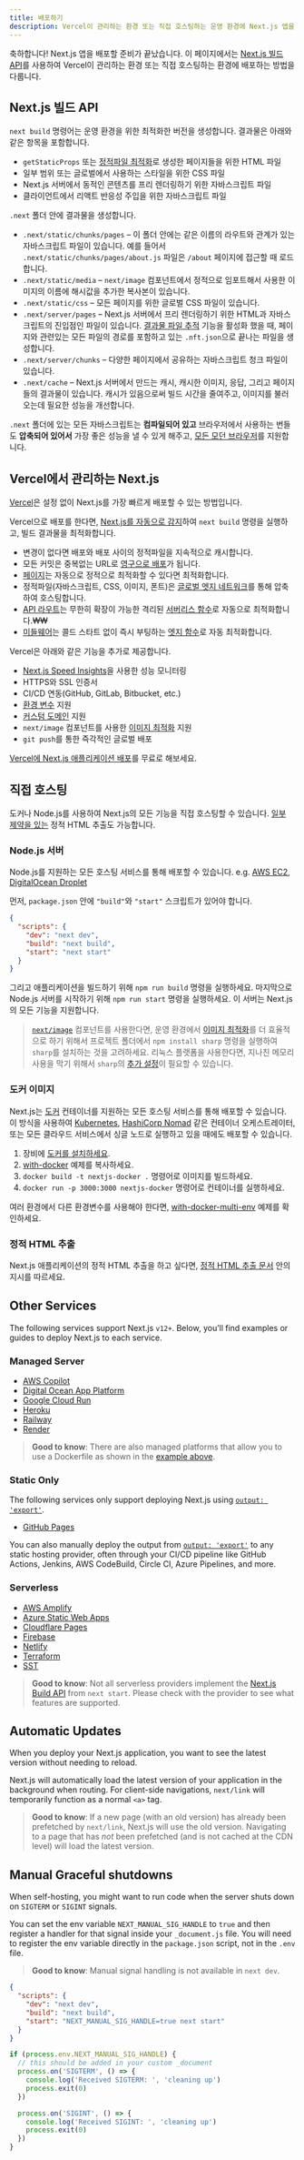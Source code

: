 ```yaml
---
title: 배포하기
description: Vercel이 관리하는 환경 또는 직접 호스팅하는 운영 환경에 Next.js 앱을 배포하는 방법을 배우세요.
---
```


축하합니다! Next.js 앱을 배포할 준비가 끝났습니다. 이 페이지에서는 [Next.js 빌드 API](#nextjs-빌드-api)를 사용하여 Vercel이 관리하는 환경 또는 직접 호스팅하는 환경에 배포하는 방법을 다룹니다.

## Next.js 빌드 API

`next build` 명령어는 운영 환경을 위한 최적화한 버전을 생성합니다. 결과물은 아래와 같은 항목을 포함합니다.

- `getStaticProps` 또는 [정적파일 최적화](/docs/pages/building-your-application/rendering/automatic-static-optimization)로 생성한 페이지들을 위한 HTML 파일
- 일부 범위 또는 글로벌에서 사용하는 스타일을 위한 CSS 파일
- Next.js 서버에서 동적인 콘텐츠를 프리 렌더링하기 위한 자바스크립트 파일
- 클라이언트에서 리액트 반응성 주입을 위한 자바스크립트 파일

`.next` 폴더 안에 결과물을 생성합니다.

- `.next/static/chunks/pages` – 이 폴더 안에는 같은 이름의 라우트와 관계가 있는 자바스크립트 파일이 있습니다. 예를 들어서 `.next/static/chunks/pages/about.js` 파일은 `/about` 페이지에 접근할 때 로드합니다.
- `.next/static/media` – `next/image` 컴포넌트에서 정적으로 임포트해서 사용한 이미지의 이름에 해시값을 추가한 복사본이 있습니다.
- `.next/static/css` – 모든 페이지를 위한 글로벌 CSS 파일이 있습니다.
- `.next/server/pages` – Next.js 서버에서 프리 렌더링하기 위한 HTML과 자바스크립트의 진입점인 파일이 있습니다. [결과물 파일 추적](/docs/pages/api-reference/next-config-js/output) 기능을 활성화 했을 때, 페이지와 관련있는 모든 파일의 경로를 포함하고 있는 `.nft.json`으로 끝나는 파일을 생성합니다.
- `.next/server/chunks` – 다양한 페이지에서 공유하는 자바스크립트 청크 파일이 있습니다.
- `.next/cache` – Next.js 서버에서 만드는 캐시, 캐시한 이미지, 응답, 그리고 페이지들의 결과물이 있습니다. 캐시가 있음으로써 빌드 시간을 줄여주고, 이미지를 불러오는데 필요한 성능을 개선합니다.

`.next` 폴더에 있는 모든 자바스크립트는 **컴파일되어 있고** 브라우저에서 사용하는 번들도 **압축되어 있어서** 가장 좋은 성능을 낼 수 있게 해주고, [모든 모던 브라우저](/docs/architecture/supported-browsers)를 지원합니다.

## Vercel에서 관리하는 Next.js

[Vercel](https://vercel.com?utm_source=next-site&utm_medium=docs&utm_campaign=next-website)은 설정 없이 Next.js를 가장 빠르게 배포할 수 있는 방법입니다.

Vercel으로 배포를 한다면, [Next.js를 자동으로 감지](https://vercel.com/solutions/nextjs?utm_source=next-site&utm_medium=docs&utm_campaign=next-website)하여 `next build` 명령을 실행하고, 빌드 결과물을 최적화합니다.

- 변경이 없다면 배포와 배포 사이의 정적파일을 지속적으로 캐시합니다.
- 모든 커밋은 중복없는 URL로 [영구으로 배포](https://vercel.com/features/previews?utm_source=next-site&utm_medium=docs&utm_campaign=next-website)가 됩니다.
- [페이지](/docs/pages/building-your-application/rendering/automatic-static-optimization)는 자동으로 정적으로 최적화할 수 있다면 최적화합니다.
- 정적파일(자바스크립트, CSS, 이미지, 폰트)은 [글로벌 엣지 네트워크](https://vercel.com/features/infrastructure?utm_source=next-site&utm_medium=docs&utm_campaign=next-website)를 통해 압축하여 호스팅합니다.
- [API 라우트](/docs/pages/building-your-application/routing/api-routes)는 무한히 확장이 가능한 격리된 [서버리스 함수](https://vercel.com/features/infrastructure?utm_source=next-site&utm_medium=docs&utm_campaign=next-website)로 자동으로 최적화합니다.₩₩
- [미들웨어](/docs/pages/building-your-application/routing/middleware)는 콜드 스타트 없이 즉시 부팅하는 [엣지 함수](https://vercel.com/features/edge-functions?utm_source=next-site&utm_medium=docs&utm_campaign=next-website)로 자동 최적화합니다.

Vercel은 아래와 같은 기능을 추가로 제공합니다.

- [Next.js Speed Insights](https://vercel.com/analytics?utm_source=next-site&utm_medium=docs&utm_campaign=next-website)을 사용한 성능 모니터링
- HTTPS와 SSL 인증서
- CI/CD 연동(GitHub, GitLab, Bitbucket, etc.)
- [환경 변수](https://vercel.com/docs/environment-variables?utm_source=next-site&utm_medium=docs&utm_campaign=next-website) 지원
- [커스텀 도메인](https://vercel.com/docs/custom-domains?utm_source=next-site&utm_medium=docs&utm_campaign=next-website) 지원
- `next/image` 컴포넌트를 사용한 [이미지 최적화](/docs/pages/building-your-application/optimizing/images) 지원
- `git push`를 통한 즉각적인 글로벌 배포

[Vercel에 Next.js 애플리케이션 배포](https://vercel.com/new/git/external?repository-url=https://github.com/vercel/next.js/tree/canary/examples/hello-world&project-name=hello-world&repository-name=hello-world&utm_source=next-site&utm_medium=docs&utm_campaign=next-website)를 무료로 해보세요.

## 직접 호스팅

도커나 Node.js를 사용하여 Next.js의 모든 기능을 직접 호스팅할 수 있습니다. [일부 제약을 있는](/docs/app/building-your-application/deploying/static-exports) 정적 HTML 추출도 가능합니다.

### Node.js 서버

Node.js를 지원하는 모든 호스팅 서비스를 통해 배포할 수 있습니다. e.g. [AWS EC2](https://aws.amazon.com/ec2/), [DigitalOcean Droplet](https://www.digitalocean.com/products/droplets/)

먼저, `package.json` 안에 `"build"`와 `"start"` 스크립트가 있어야 합니다.

```json filename="package.json"
{
  "scripts": {
    "dev": "next dev",
    "build": "next build",
    "start": "next start"
  }
}
```

그리고 애플리케이션을 빌드하기 위해 `npm run build` 명령을 실행하세요. 마지막으로 Node.js 서버를 시작하기 위해 `npm run start` 명령을 실행하세요. 이 서버는 Next.js의 모든 기능을 지원합니다.

> [`next/image`](/docs/pages/building-your-application/optimizing/images) 컴포넌트를 사용한다면, 운영 환경에서 [이미지 최적화](/docs/pages/building-your-application/optimizing/images)를 더 효율적으로 하기 위해서 프로젝트 폴더에서 `npm install sharp` 명령을 실행하여 `sharp`를 설치하는 것을 고려하세요. 리눅스 플랫폼을 사용한다면, 지나친 메모리 사용을 막기 위해서 `sharp`의 [추가 설정](https://sharp.pixelplumbing.com/install#linux-memory-allocator)이 필요할 수 있습니다.

### 도커 이미지

Next.js는 [도커](https://www.docker.com/) 컨테이너를 지원하는 모든 호스팅 서비스를 통해 배포할 수 있습니다. 이 방식을 사용하여 [Kubernetes](https://kubernetes.io/), [HashiCorp Nomad](https://www.nomadproject.io/) 같은 컨테이너 오케스트레이터, 또는 모든 클라우드 서비스에서 싱글 노드로 실행하고 있을 때에도 배포할 수 있습니다.

1. 장비에 [도커를 설치하세요](https://docs.docker.com/get-docker/).
1. [with-docker](https://github.com/vercel/next.js/tree/canary/examples/with-docker) 예제를 복사하세요.
1. `docker build -t nextjs-docker .` 명령어로 이미지를 빌드하세요.
1. `docker run -p 3000:3000 nextjs-docker` 명령어로 컨테이너를 실행하세요.

여러 환경에서 다른 환경변수를 사용해야 한다면, [with-docker-multi-env](https://github.com/vercel/next.js/tree/canary/examples/with-docker-multi-env) 예제를 확인하세요.

### 정적 HTML 추출

Next.js 애플리케이션의 정적 HTML 추출을 하고 싶다면, [정적 HTML 추출 문서](/docs/app/building-your-application/deploying/static-exports) 안의 지시를 따르세요.

## Other Services

The following services support Next.js `v12+`. Below, you’ll find examples or guides to deploy Next.js to each service.

### Managed Server

- [AWS Copilot](https://aws.github.io/copilot-cli/)
- [Digital Ocean App Platform](https://docs.digitalocean.com/tutorials/app-nextjs-deploy/)
- [Google Cloud Run](https://github.com/vercel/next.js/tree/canary/examples/with-docker)
- [Heroku](https://elements.heroku.com/buildpacks/mars/heroku-nextjs)
- [Railway](https://docs.railway.app/getting-started)
- [Render](https://render.com/docs/deploy-nextjs-app)

> **Good to know**: There are also managed platforms that allow you to use a Dockerfile as shown in the [example above](#docker-image).

### Static Only

The following services only support deploying Next.js using [`output: 'export'`](/docs/app/building-your-application/deploying/static-exports).

- [GitHub Pages](https://github.com/vercel/next.js/tree/canary/examples/github-pages)

You can also manually deploy the output from [`output: 'export'`](/docs/app/building-your-application/deploying/static-exports) to any static hosting provider, often through your CI/CD pipeline like GitHub Actions, Jenkins, AWS CodeBuild, Circle CI, Azure Pipelines, and more.

### Serverless

- [AWS Amplify](https://aws.amazon.com/blogs/mobile/amplify-next-js-13/)
- [Azure Static Web Apps](https://learn.microsoft.com/en-us/azure/static-web-apps/nextjs)
- [Cloudflare Pages](https://developers.cloudflare.com/pages/framework-guides/deploy-a-nextjs-site/)
- [Firebase](https://firebase.google.com/docs/hosting/nextjs)
- [Netlify](https://docs.netlify.com/integrations/frameworks/next-js)
- [Terraform](https://github.com/milliHQ/terraform-aws-next-js)
- [SST](https://docs.sst.dev/start/nextjs)

> **Good to know**: Not all serverless providers implement the [Next.js Build API](#nextjs-build-api) from `next start`. Please check with the provider to see what features are supported.

## Automatic Updates

When you deploy your Next.js application, you want to see the latest version without needing to reload.

Next.js will automatically load the latest version of your application in the background when routing. For client-side navigations, `next/link` will temporarily function as a normal `<a>` tag.

> **Good to know**: If a new page (with an old version) has already been prefetched by `next/link`, Next.js will use the old version. Navigating to a page that has _not_ been prefetched (and is not cached at the CDN level) will load the latest version.

## Manual Graceful shutdowns

When self-hosting, you might want to run code when the server shuts down on `SIGTERM` or `SIGINT` signals.

You can set the env variable `NEXT_MANUAL_SIG_HANDLE` to `true` and then register a handler for that signal inside your `_document.js` file. You will need to register the env variable directly in the `package.json` script, not in the `.env` file.

> **Good to know**: Manual signal handling is not available in `next dev`.

```json filename="package.json"
{
  "scripts": {
    "dev": "next dev",
    "build": "next build",
    "start": "NEXT_MANUAL_SIG_HANDLE=true next start"
  }
}
```

```js filename="pages/_document.js"
if (process.env.NEXT_MANUAL_SIG_HANDLE) {
  // this should be added in your custom _document
  process.on('SIGTERM', () => {
    console.log('Received SIGTERM: ', 'cleaning up')
    process.exit(0)
  })

  process.on('SIGINT', () => {
    console.log('Received SIGINT: ', 'cleaning up')
    process.exit(0)
  })
}
```
